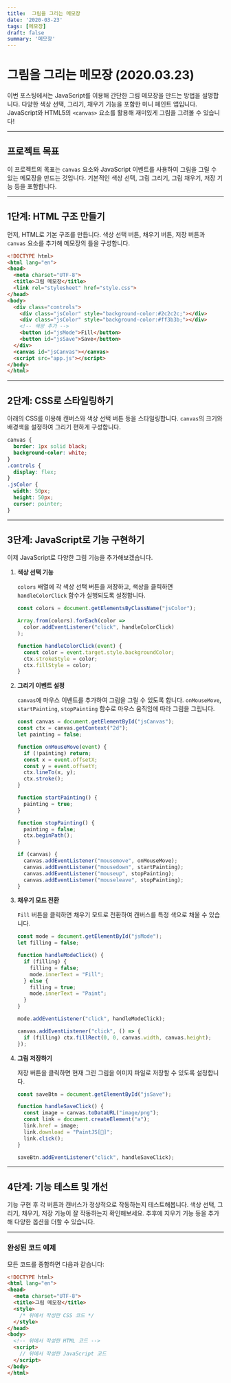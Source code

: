 ```yaml
---
title:  그림을 그리는 메모장
date: '2020-03-23'
tags: [메모장]
draft: false
summary: '메모장'
---
```


# 그림을 그리는 메모장 (2020.03.23)

이번 포스팅에서는 JavaScript를 이용해 간단한 그림 메모장을 만드는 방법을 설명합니다. 다양한 색상 선택, 그리기, 채우기 기능을 포함한 미니 페인트 앱입니다. JavaScript와 HTML5의 `<canvas>` 요소를 활용해 재미있게 그림을 그려볼 수 있습니다!

---

## 프로젝트 목표

이 프로젝트의 목표는 `canvas` 요소와 JavaScript 이벤트를 사용하여 그림을 그릴 수 있는 메모장을 만드는 것입니다. 기본적인 색상 선택, 그림 그리기, 그림 채우기, 저장 기능 등을 포함합니다.

---

## 1단계: HTML 구조 만들기

먼저, HTML로 기본 구조를 만듭니다. 색상 선택 버튼, 채우기 버튼, 저장 버튼과 `canvas` 요소를 추가해 메모장의 틀을 구성합니다.

```html
<!DOCTYPE html>
<html lang="en">
<head>
  <meta charset="UTF-8">
  <title>그림 메모장</title>
  <link rel="stylesheet" href="style.css">
</head>
<body>
  <div class="controls">
    <div class="jsColor" style="background-color:#2c2c2c;"></div>
    <div class="jsColor" style="background-color:#ff3b3b;"></div>
    <!-- 색상 추가 -->
    <button id="jsMode">Fill</button>
    <button id="jsSave">Save</button>
  </div>
  <canvas id="jsCanvas"></canvas>
  <script src="app.js"></script>
</body>
</html>

```

---

## 2단계: CSS로 스타일링하기

아래의 CSS를 이용해 캔버스와 색상 선택 버튼 등을 스타일링합니다. `canvas`의 크기와 배경색을 설정하여 그리기 편하게 구성합니다.

```css
canvas {
  border: 1px solid black;
  background-color: white;
}
.controls {
  display: flex;
}
.jsColor {
  width: 50px;
  height: 50px;
  cursor: pointer;
}

```

---

## 3단계: JavaScript로 기능 구현하기

이제 JavaScript로 다양한 그림 기능을 추가해보겠습니다.

1. **색상 선택 기능**

    `colors` 배열에 각 색상 선택 버튼을 저장하고, 색상을 클릭하면 `handleColorClick` 함수가 실행되도록 설정합니다.

    ```jsx
    const colors = document.getElementsByClassName("jsColor");

    Array.from(colors).forEach(color =>
      color.addEventListener("click", handleColorClick)
    );

    function handleColorClick(event) {
      const color = event.target.style.backgroundColor;
      ctx.strokeStyle = color;
      ctx.fillStyle = color;
    }

    ```

2. **그리기 이벤트 설정**

    `canvas`에 마우스 이벤트를 추가하여 그림을 그릴 수 있도록 합니다. `onMouseMove`, `startPainting`, `stopPainting` 함수로 마우스 움직임에 따라 그림을 그립니다.

    ```jsx
    const canvas = document.getElementById("jsCanvas");
    const ctx = canvas.getContext("2d");
    let painting = false;

    function onMouseMove(event) {
      if (!painting) return;
      const x = event.offsetX;
      const y = event.offsetY;
      ctx.lineTo(x, y);
      ctx.stroke();
    }

    function startPainting() {
      painting = true;
    }

    function stopPainting() {
      painting = false;
      ctx.beginPath();
    }

    if (canvas) {
      canvas.addEventListener("mousemove", onMouseMove);
      canvas.addEventListener("mousedown", startPainting);
      canvas.addEventListener("mouseup", stopPainting);
      canvas.addEventListener("mouseleave", stopPainting);
    }

    ```

3. **채우기 모드 전환**

    `Fill` 버튼을 클릭하면 채우기 모드로 전환하여 캔버스를 특정 색으로 채울 수 있습니다.

    ```jsx
    const mode = document.getElementById("jsMode");
    let filling = false;

    function handleModeClick() {
      if (filling) {
        filling = false;
        mode.innerText = "Fill";
      } else {
        filling = true;
        mode.innerText = "Paint";
      }
    }

    mode.addEventListener("click", handleModeClick);

    canvas.addEventListener("click", () => {
      if (filling) ctx.fillRect(0, 0, canvas.width, canvas.height);
    });

    ```

4. **그림 저장하기**

    저장 버튼을 클릭하면 현재 그린 그림을 이미지 파일로 저장할 수 있도록 설정합니다.

    ```jsx
    const saveBtn = document.getElementById("jsSave");

    function handleSaveClick() {
      const image = canvas.toDataURL("image/png");
      const link = document.createElement("a");
      link.href = image;
      link.download = "PaintJS[🎨]";
      link.click();
    }

    saveBtn.addEventListener("click", handleSaveClick);

    ```


---

## 4단계: 기능 테스트 및 개선

기능 구현 후 각 버튼과 캔버스가 정상적으로 작동하는지 테스트해봅니다. 색상 선택, 그리기, 채우기, 저장 기능이 잘 작동하는지 확인해보세요. 추후에 지우기 기능 등을 추가해 다양한 옵션을 더할 수 있습니다.

---

### 완성된 코드 예제

모든 코드를 종합하면 다음과 같습니다:

```html
<!DOCTYPE html>
<html lang="en">
<head>
  <meta charset="UTF-8">
  <title>그림 메모장</title>
  <style>
    /* 위에서 작성한 CSS 코드 */
  </style>
</head>
<body>
  <!-- 위에서 작성한 HTML 코드 -->
  <script>
    // 위에서 작성한 JavaScript 코드
  </script>
</body>
</html>

```
